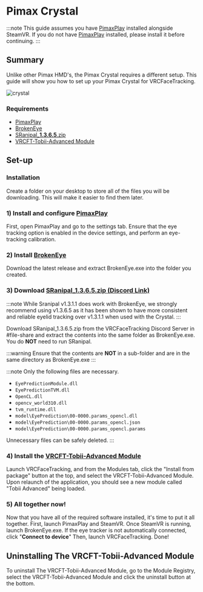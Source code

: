 # Pimax Crystal

:::note
This guide assumes you have [PimaxPlay](https://pimax.com/pages/downloads-manuals) installed alongside SteamVR.
If you do not have [PimaxPlay](https://pimax.com/pages/downloads-manuals)
installed, please install it before continuing.
:::

## Summary

Unlike other Pimax HMD's, the Pimax Crystal requires a different setup. This guide will show you how to set up your Pimax Crystal for VRCFaceTracking.

<div style={{
    width: '50%',
    height: 'auto',
    margin: 'auto',
    display: 'block'
}}>
    <img src={require("../img/pimax/crystal.png").default} alt="crystal" />
</div>

### Requirements
- [PimaxPlay](https://pimax.com/pages/downloads-manuals)
- [BrokenEye](https://github.com/ghostiam/BrokenEye/releases)
- [SRanipal_**1.3.6.5**.zip](https://discord.com/channels/849300336128032789/915075185328152606/1017600042837753906)
- [VRCFT-Tobii-Advanced Module](https://github.com/ghostiam/PimaxCrystalAdvanced/releases/latest)


## Set-up

### Installation
Create a folder on your desktop to store all of the files you will be downloading. This will make it easier to find them later.

### 1) Install and configure [PimaxPlay](https://pimax.com/pages/downloads-manuals)
First, open PimaxPlay and go to the settings tab. Ensure that the eye tracking option is enabled in the device settings, and perform an eye-tracking calibration.

### 2) Install [BrokenEye](https://github.com/ghostiam/BrokenEye/releases)
Download the latest release and extract BrokenEye.exe into the folder you created.

### 3) Download [SRanipal_1.3.6.5.zip (Discord Link)](https://discord.com/channels/849300336128032789/915075185328152606/1017600042837753906)

:::note
While Sranipal v1.3.1.1 does work with BrokenEye, we strongly recommend using v1.3.6.5 as it has been shown to have more consistent and reliable eyelid tracking over v1.3.1.1 when used with the Crystal.
:::

Download SRanipal_1.3.6.5.zip from the VRCFaceTracking Discord Server in #file-share and extract the contents into the same folder as BrokenEye.exe. You do **NOT** need to run SRanipal. 

:::warning
Ensure that the contents are **NOT** in a sub-folder and are in the same directory as BrokenEye.exe
:::

:::note
Only the following files are necessary.
- ``EyePredictionModule.dll ``
- ``EyePredictionTVM.dll ``
- ``OpenCL.dll ``
- ``opencv_world310.dll ``
- ``tvm_runtime.dll ``
- ``model\EyePrediction\00-0000.params_opencl.dll ``
- ``model\EyePrediction\00-0000.params_opencl.json ``
- ``model\EyePrediction\00-0000.params_opencl.params ``

Unnecessary files can be safely deleted.
:::

### 4) Install the [VRCFT-Tobii-Advanced Module](https://github.com/ghostiam/PimaxCrystalAdvanced/releases/latest)
Launch VRCFaceTracking, and from the Modules tab, click the "Install from package" button at the top, and select the VRCFT-Tobii-Advanced Module. Upon relaunch of the application, you should see a new module called "Tobii Advanced" being loaded.

### 5) All together now!
Now that you have all of the required software installed, it's time to put it all together. First, launch PimaxPlay and SteamVR. Once SteamVR is running, launch BrokenEye.exe. If the eye tracker is not automatically connected, click "**Connect to device**" Then, launch VRCFaceTracking. Done!


## Uninstalling The VRCFT-Tobii-Advanced Module

To uninstall The VRCFT-Tobii-Advanced Module, go to the Module Registry, select the VRCFT-Tobii-Advanced Module and click the uninstall button at the bottom.
